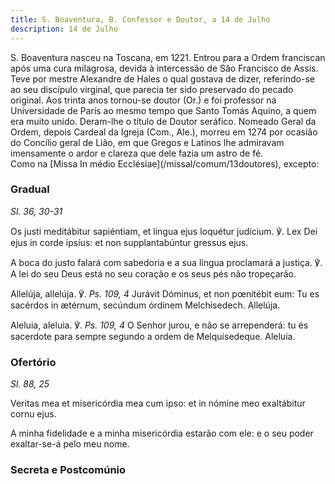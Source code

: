 ```yaml
---
title: S. Boaventura, B. Confessor e Doutor, a 14 de Julho
description: 14 de Julho
---
```


<aside>
  S. Boaventura nasceu na Toscana, em 1221. Entrou para a Ordem franciscan após
  uma cura milagrosa, devida à intercessão de São Francisco de Assis. Teve por
  mestre Alexandre de Hales o qual gostava de dizer, referindo-se ao seu
  discípulo virginal, que parecia ter sido preservado do pecado original. Aos
  trinta anos tornou-se doutor (Or.) e foi professor na Universidade de Paris ao
  mesmo tempo que Santo Tomás Aquino, a quem era muito unido. Deram-lhe o título
  de Doutor seráfico. Nomeado Geral da Ordem, depois Cardeal da Igreja (Com.,
  Ale.), morreu em 1274 por ocasião do Concílio geral de Lião, em que Gregos e
  Latinos lhe admiravam imensamente o ardor e clareza que dele fazia um astro de
  fé.
</aside>

<aside>
  Como na [Missa In médio Ecclésiae](/missal/comum/13doutores), excepto:
</aside>

### Gradual

<em>Sl. 36, 30-31</em>

<div class="side-by-side not-content">

Os justi meditábitur sapiéntiam, et lingua ejus loquétur judícium. ℣. Lex Dei ejus in corde ipsíus: et non supplantabúntur gressus ejus.

A boca do justo falará com sabedoria e a sua língua proclamará a justiça. ℣. A lei do seu Deus está no seu coração e os seus pés não tropeçarão.

Allelúja, allelúja. ℣. <em>Ps. 109, 4</em> Jurávit Dóminus, et non pœnitébit eum: Tu es sacérdos in ætérnum, secúndum órdinem Melchísedech. Allelúja.

Aleluia, aleluia. ℣. <em>Ps. 109, 4</em> O Senhor jurou, e não se arrependerá: tu és sacerdote para sempre segundo a ordem de Melquisedeque. Aleluia.

</div>

### Ofertório

<em>Sl. 88, 25</em>

<div class="side-by-side not-content">

Veritas mea et misericórdia mea cum ipso: et in nómine meo exaltábitur cornu ejus.

A minha fidelidade e a minha misericórdia estarão com ele: e o seu poder exaltar-se-á pelo meu nome.

</div>

### Secreta e Postcomúnio


<LinkCard
  href="/missal/comum/12confessorespontifices2"
  title="Confessores Pontífices - Missa Sacerdótes tui"
/>
